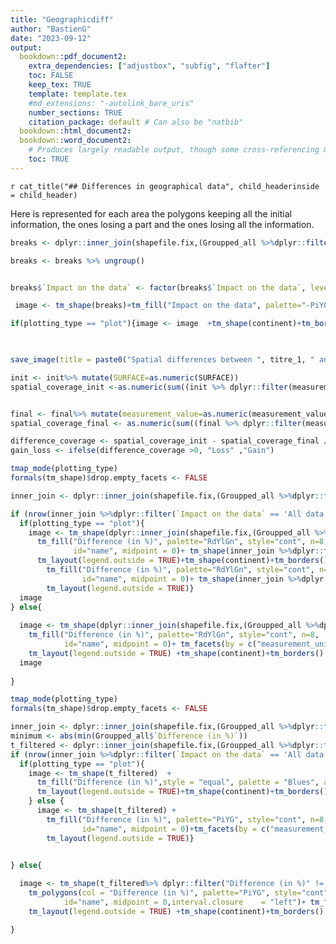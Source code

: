 ```yaml
---
title: "Geographicdiff"
author: "BastienG"
date: "2023-09-12"
output:
  bookdown::pdf_document2:
    extra_dependencies: ["adjustbox", "subfig", "flafter"]
    toc: FALSE
    keep_tex: TRUE
    template: template.tex
    #md_extensions: "-autolink_bare_uris"
    number_sections: TRUE
    citation_package: default # Can also be "natbib"
  bookdown::html_document2:
  bookdown::word_document2: 
    # Produces largely readable output, though some cross-referencing may fail. Useful for collaboration.
    toc: TRUE
---
```


`r cat_title("## Differences in geographical data", child_headerinside = child_header)`

Here is represented for each area the polygons keeping all the initial information, the ones losing a part and the ones losing all the information. 

```r

breaks <- dplyr::inner_join(shapefile.fix,(Groupped_all %>%dplyr::filter(Dimension == "geographic_identifier")) , by = c("CWP_CODE"="Precision")) %>%dplyr::mutate(`Impact on the data` = dplyr::case_when(`Difference (in %)` == Inf ~"Appearing data", Inf>`Difference (in %)`  & `Difference (in %)`>= 100 ~"Gain (more than double)" ,  100>`Difference (in %)`  & `Difference (in %)`>0 ~ "Gain",`Difference (in %)`==0~"No differences" , 0>`Difference (in %)`  & -100 < `Difference (in %)` ~ "Loss",`Difference (in %)` ==-100 ~  "All data lost" ))

breaks <- breaks %>% ungroup()


breaks$`Impact on the data` <- factor(breaks$`Impact on the data`, levels = c("Appearing data", "Gain (more than double)","Gain", "No differences", "Loss", "All data lost"))

 image <- tm_shape(breaks)+tm_fill("Impact on the data", palette="-PiYG",  id="name")+ tm_facets(by = c("measurement_unit", "GRIDTYPE"), free.scales = FALSE,free.coords = TRUE)+    tm_layout(legend.outside = TRUE)

if(plotting_type == "plot"){image <- image  +tm_shape(continent)+tm_borders()}

 

```




```r


save_image(title = paste0("Spatial differences between ", titre_1, " and ", titre_2, " dataset"),plott = image, folder = "Spatialdiffmap", find_and_print = outputonly)


```




```r

init <- init%>% mutate(SURFACE=as.numeric(SURFACE))
spatial_coverage_init <-as.numeric(sum((init %>% dplyr::filter(measurement_value > 0)%>% dplyr::select(geographic_identifier)%>%dplyr::distinct()%>%dplyr::left_join(shape_without_geom %>% dplyr::mutate(SURFACE=as.numeric(SURFACE)), by = c("geographic_identifier"="CWP_CODE")) %>% distinct())$SURFACE, na.rm = TRUE))


final <- final%>% mutate(measurement_value=as.numeric(measurement_value))
spatial_coverage_final <- as.numeric(sum((final %>% dplyr::filter(measurement_value > 0)%>% dplyr::select(geographic_identifier)%>%dplyr::distinct() %>%dplyr::left_join(shape_without_geom%>% mutate(SURFACE=as.numeric(SURFACE)), by = c("geographic_identifier"="CWP_CODE")) %>% distinct)$SURFACE, na.rm = TRUE))

difference_coverage <- spatial_coverage_init - spatial_coverage_final / 1000000
gain_loss <- ifelse(difference_coverage >0, "Loss" ,"Gain")

```

```r
tmap_mode(plotting_type)
formals(tm_shape)$drop.empty_facets <- FALSE

inner_join <- dplyr::inner_join(shapefile.fix,(Groupped_all %>%dplyr::filter(Dimension == "geographic_identifier")) , by = c("CWP_CODE"="Precision"))%>%dplyr::mutate(`Impact on the data` = as.factor(dplyr::case_when(`Difference (in %)` == 0 ~ 'No differences', `Difference (in %)` == 100~'All data different',`Difference (in %)` < 0 ~ "Gain", TRUE ~ 'Loss')))

if (nrow(inner_join %>%dplyr::filter(`Impact on the data` == 'All data different'))!=0 & nrow(inner_join %>%dplyr::filter(`Impact on the data` == 'No differences'))!=0){
  if(plotting_type == "plot"){
    image <- tm_shape(dplyr::inner_join(shapefile.fix,(Groupped_all %>%dplyr::filter(Dimension == "geographic_identifier")) , by = c("CWP_CODE"="Precision")) %>% dplyr::filter("Difference (in %)" != 100 & "Difference (in %)" != 0 )) +
      tm_fill("Difference (in %)", palette="RdYlGn", style="cont", n=8,
              id="name", midpoint = 0)+ tm_shape(inner_join %>%dplyr::filter(`Impact on the data` == 'No differences')) + tm_borders(col="skyblue")+tm_shape(inner_join %>%dplyr::filter(`Impact on the data` == 'All data different')) +tm_borders(col="red")+tm_facets(by = c("measurement_unit", "GRIDTYPE"),free.coords = FALSE, free.scales = FALSE)+
      tm_layout(legend.outside = TRUE)+tm_shape(continent)+tm_borders()} else {image <- tm_shape(dplyr::inner_join(shapefile.fix,(Groupped_all %>%dplyr::filter(Dimension == "geographic_identifier")) , by = c("CWP_CODE"="Precision"))%>% dplyr::filter("Difference (in %)" != 100 & "Difference (in %)" != 0 )) +
        tm_fill("Difference (in %)", palette="RdYlGn", style="cont", n=8,
                id="name", midpoint = 0)+ tm_shape(inner_join %>%dplyr::filter(`Impact on the data` == 'No differences')) + tm_borders(col="skyblue")+tm_shape(inner_join %>%dplyr::filter(`Impact on the data` == 'All data different')) +tm_borders(col="red")+tm_facets(by = c("measurement_unit", "GRIDTYPE"),free.coords = FALSE, free.scales = FALSE)+
        tm_layout(legend.outside = TRUE)}
  image
} else{
  
  image <- tm_shape(dplyr::inner_join(shapefile.fix,(Groupped_all %>%dplyr::filter(Dimension == "geographic_identifier")) , by = c("CWP_CODE"="Precision"))%>% dplyr::filter("Difference (in %)" != 100 & "Difference (in %)" != 0 )) +
    tm_fill("Difference (in %)", palette="RdYlGn", style="cont", n=8,
            id="name", midpoint = 0)+ tm_facets(by = c("measurement_unit", "GRIDTYPE"),free.coords = FALSE, free.scales = FALSE)+
    tm_layout(legend.outside = TRUE) +tm_shape(continent)+tm_borders()
  image
  
}
```



```r

tmap_mode(plotting_type)
formals(tm_shape)$drop.empty_facets <- FALSE

inner_join <- dplyr::inner_join(shapefile.fix,(Groupped_all %>%dplyr::filter(Dimension == "geographic_identifier")) , by = c("CWP_CODE"="Precision"))%>%dplyr::mutate(`Impact on the data` = as.factor(dplyr::case_when(`Difference (in %)` == 0 ~ 'No differences', `Difference (in %)` == 100~'All data different',`Difference (in %)` < 0 ~ "Gain", TRUE ~ 'Loss'))) 
minimum <- abs(min(Groupped_all$`Difference (in %)`))
t_filtered <- dplyr::inner_join(shapefile.fix,(Groupped_all %>%dplyr::filter(Dimension == "geographic_identifier")) , by = c("CWP_CODE"="Precision")) %>% dplyr::group_by(measurement_unit,GRIDTYPE) %>%  dplyr::mutate(`Difference (in %)` = log(`Difference (in %)` + abs(min(`Difference (in %)`)) +1)) %>% dplyr::filter(!(value_sum_1 ==0 & value_sum_2==0))
if (nrow(inner_join %>%dplyr::filter(`Impact on the data` == 'All data different'))!=0 & nrow(inner_join %>%dplyr::filter(`Impact on the data` == 'No differences'))!=0){
  if(plotting_type == "plot"){
    image <- tm_shape(t_filtered)  +
      tm_fill("Difference (in %)",style = "equal", palette = "Blues", auto.palette.mapping = FALSE, midpoint = 0)+tm_facets(by = c("measurement_unit", "GRIDTYPE"),free.coords = FALSE, free.scales = FALSE)+
      tm_layout(legend.outside = TRUE)+tm_shape(continent)+tm_borders()
    } else {
      image <- tm_shape(t_filtered) +
        tm_fill("Difference (in %)", palette="PiYG", style="cont", n=8,
                id="name", midpoint = 0)+tm_facets(by = c("measurement_unit", "GRIDTYPE"),free.coords = FALSE, free.scales = FALSE)+
        tm_layout(legend.outside = TRUE)}


} else{
  
  image <- tm_shape(t_filtered%>% dplyr::filter("Difference (in %)" != 100 & "Difference (in %)" != 0 )) +
    tm_polygons(col = "Difference (in %)", palette="PiYG", style="cont", n=8,
            id="name", midpoint = 0,interval.closure	= "left")+ tm_facets(by = c("measurement_unit", "GRIDTYPE"),free.coords = FALSE, free.scales = FALSE)+
    tm_layout(legend.outside = TRUE) +tm_shape(continent)+tm_borders()

}
```


